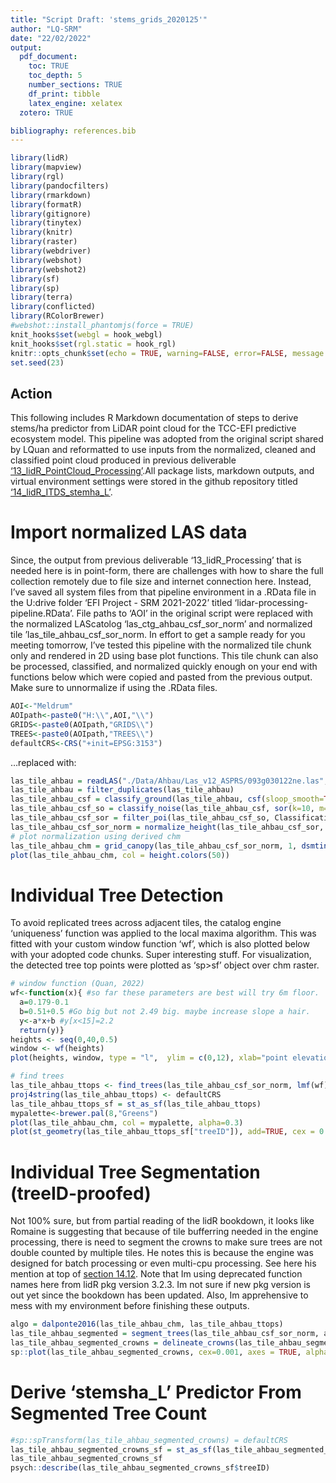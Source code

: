 ```yaml
---
title: "Script Draft: 'stems_grids_2020125'"
author: "LQ-SRM"
date: "22/02/2022"
output: 
  pdf_document:
    toc: TRUE
    toc_depth: 5
    number_sections: TRUE
    df_print: tibble
    latex_engine: xelatex
  zotero: TRUE

bibliography: references.bib
---
```


```r
library(lidR)
library(mapview)
library(rgl)
library(pandocfilters)
library(rmarkdown)
library(formatR)
library(gitignore)
library(tinytex)
library(knitr)
library(raster)
library(webdriver)
library(webshot)
library(webshot2)
library(sf)
library(sp)
library(terra)
library(conflicted)
library(RColorBrewer)
#webshot::install_phantomjs(force = TRUE)
knit_hooks$set(webgl = hook_webgl)
knit_hooks$set(rgl.static = hook_rgl)
knitr::opts_chunk$set(echo = TRUE, warning=FALSE, error=FALSE, message = FALSE)
set.seed(23)
```

## Action {.unnumbered}

This following includes R Markdown documentation of steps to derive stems/ha predictor from LiDAR point cloud for the TCC-EFI predictive ecosystem model. This pipeline was adopted from the original script shared by LQuan and reformatted to use inputs from the normalized, cleaned and classified point cloud produced in previous deliverable ['13_lidR_PointCloud_Processing'](https://github.com/seamusrobertmurphy/13_lidR_PointCloud_Processing.git).All package lists, markdown outputs, and virtual environment settings were stored in the github repository titled ['14_lidR_ITDS_stemha_L'](https://github.com/seamusrobertmurphy/14_lidR_ITDS_stemsha_L.git).

# Import normalized LAS data

Since, the output from previous deliverable '13_lidR_Processing' that is needed here is in point-form, there are challenges with how to share the full collection remotely due to file size and internet connection here. Instead, I've saved all system files from that pipeline environment in a .RData file in the U:drive folder 'EFI Project - SRM 2021-2022' titled 'lidar-processing-pipeline.RData'. File paths to 'AOI' in the original script were replaced with the normalized LAScatolog 'las_ctg_ahbau_csf_sor_norm' and normalized tile 'las_tile_ahbau_csf_sor_norm. In effort to get a sample ready for you meeting tomorrow, I've tested this pipeline with the normalized tile chunk only and rendered in 2D using base plot functions. This tile chunk can also be processed, classified, and normalized quickly enough on your end with functions below which were copied and pasted from the previous output. Make sure to unnormalize if using the .RData files. 

```r
AOI<-"Meldrum"
AOIpath<-paste0("H:\\",AOI,"\\")
GRIDS<-paste0(AOIpath,"GRIDS\\")
TREES<-paste0(AOIpath,"TREES\\")
defaultCRS<-CRS("+init=EPSG:3153")
```

...replaced with:

```r
las_tile_ahbau = readLAS("./Data/Ahbau/Las_v12_ASPRS/093g030122ne.las", select = 'xyzr')
las_tile_ahbau = filter_duplicates(las_tile_ahbau)
las_tile_ahbau_csf = classify_ground(las_tile_ahbau, csf(sloop_smooth=TRUE, 0.5, 1))
las_tile_ahbau_csf_so = classify_noise(las_tile_ahbau_csf, sor(k=10, m=3))
las_tile_ahbau_csf_sor = filter_poi(las_tile_ahbau_csf_so, Classification != LASNOISE)
las_tile_ahbau_csf_sor_norm = normalize_height(las_tile_ahbau_csf_sor, knnidw())
# plot normalization using derived chm
las_tile_ahbau_chm = grid_canopy(las_tile_ahbau_csf_sor_norm, 1, dsmtin(8))
plot(las_tile_ahbau_chm, col = height.colors(50))
```

# Individual Tree Detection

To avoid replicated trees across adjacent tiles, the catalog engine 'uniqueness' function was applied to the local maxima algorithm. This was fitted with your custom window function 'wf', which is also plotted below with your adopted code chunks. Super interesting stuff. For visualization, the detected tree top points were plotted as 'sp>sf' object over chm raster.

```r
# window function (Quan, 2022)
wf<-function(x){ #so far these parameters are best will try 6m floor. 
  a=0.179-0.1
  b=0.51+0.5 #Go big but not 2.49 big. maybe increase slope a hair.
  y<-a*x+b #y[x<15]=2.2
  return(y)}
heights <- seq(0,40,0.5)
window <- wf(heights)
plot(heights, window, type = "l",  ylim = c(0,12), xlab="point elevation (m)", ylab="window diameter (m)")

# find trees
las_tile_ahbau_ttops <- find_trees(las_tile_ahbau_csf_sor_norm, lmf(wf), uniqueness = "bitmerge")
proj4string(las_tile_ahbau_ttops) <- defaultCRS
las_tile_ahbau_ttops_sf = st_as_sf(las_tile_ahbau_ttops)
mypalette<-brewer.pal(8,"Greens")
plot(las_tile_ahbau_chm, col = mypalette, alpha=0.3)
plot(st_geometry(las_tile_ahbau_ttops_sf["treeID"]), add=TRUE, cex = 0.001, pch=19, col = 'red', alpha=0.8)
```


# Individual Tree Segmentation (treeID-proofed)

Not 100% sure, but from partial reading of the lidR bookdown, it looks like Romaine is suggesting that because of tile bufferring needed in the engine processing, there is need to segment the crowns to make sure trees are not double counted by multiple tiles. He notes this is because the engine was designed for batch processing or even multi-cpu processing. See here his mention at top of [section 14.12](https://r-lidar.github.io/lidRbook/engine.html#engine-its). Note that Im using deprecated function names here from lidR pkg version 3.2.3. Im not sure if new pkg version is out yet since the bookdown has been updated. Also, Im apprehensive to mess with my environment before finishing these outputs. 

```r
algo = dalponte2016(las_tile_ahbau_chm, las_tile_ahbau_ttops)
las_tile_ahbau_segmented = segment_trees(las_tile_ahbau_csf_sor_norm, algo)
las_tile_ahbau_segmented_crowns = delineate_crowns(las_tile_ahbau_segmented, type = 'convex')
sp::plot(las_tile_ahbau_segmented_crowns, cex=0.001, axes = TRUE, alpha=0.5)
```

# Derive 'stemsha_L' Predictor From Segmented Tree Count

```r
#sp::spTransform(las_tile_ahbau_segmented_crowns) = defaultCRS
las_tile_ahbau_segmented_crowns_sf = st_as_sf(las_tile_ahbau_segmented_crowns)
las_tile_ahbau_segmented_crowns_sf
psych::describe(las_tile_ahbau_segmented_crowns_sf$treeID)
```



